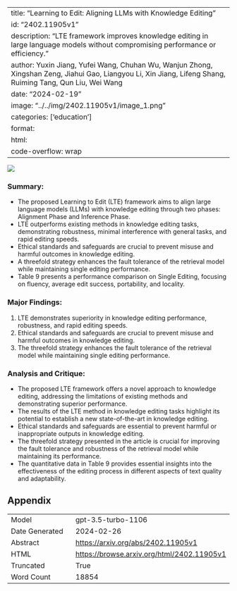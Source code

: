 
---
title: "Learning to Edit: Aligning LLMs with Knowledge Editing"
id: "2402.11905v1"
description: "LTE framework improves knowledge editing in large language models without compromising performance or efficiency."
author: Yuxin Jiang, Yufei Wang, Chuhan Wu, Wanjun Zhong, Xingshan Zeng, Jiahui Gao, Liangyou Li, Xin Jiang, Lifeng Shang, Ruiming Tang, Qun Liu, Wei Wang
date: "2024-02-19"
image: "../../img/2402.11905v1/image_1.png"
categories: ['education']
format:
  html:
    code-overflow: wrap
---

![](../../img/2402.11905v1/image_1.png)

### Summary:
- The proposed Learning to Edit (LTE) framework aims to align large language models (LLMs) with knowledge editing through two phases: Alignment Phase and Inference Phase.
- LTE outperforms existing methods in knowledge editing tasks, demonstrating robustness, minimal interference with general tasks, and rapid editing speeds.
- Ethical standards and safeguards are crucial to prevent misuse and harmful outcomes in knowledge editing.
- A threefold strategy enhances the fault tolerance of the retrieval model while maintaining single editing performance.
- Table 9 presents a performance comparison on Single Editing, focusing on fluency, average edit success, portability, and locality.

### Major Findings:
1. LTE demonstrates superiority in knowledge editing performance, robustness, and rapid editing speeds.
2. Ethical standards and safeguards are crucial to prevent misuse and harmful outcomes in knowledge editing.
3. The threefold strategy enhances the fault tolerance of the retrieval model while maintaining single editing performance.

### Analysis and Critique:
- The proposed LTE framework offers a novel approach to knowledge editing, addressing the limitations of existing methods and demonstrating superior performance.
- The results of the LTE method in knowledge editing tasks highlight its potential to establish a new state-of-the-art in knowledge editing.
- Ethical standards and safeguards are essential to prevent harmful or inappropriate outputs in knowledge editing.
- The threefold strategy presented in the article is crucial for improving the fault tolerance and robustness of the retrieval model while maintaining its performance.
- The quantitative data in Table 9 provides essential insights into the effectiveness of the editing process in different aspects of text quality and adaptability.

## Appendix

|          |          |
|----------|----------|
| Model     | gpt-3.5-turbo-1106       |
| Date Generated     | 2024-02-26       |
| Abstract | [https://arxiv.org/abs/2402.11905v1](https://arxiv.org/abs/2402.11905v1)        |
| HTML     | [https://browse.arxiv.org/html/2402.11905v1](https://browse.arxiv.org/html/2402.11905v1)       |
| Truncated       | True       |
| Word Count       | 18854       |